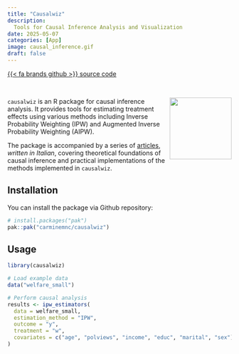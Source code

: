 ```yaml
---
title: "Causalwiz"
description: 
  Tools for Causal Inference Analysis and Visualization  
date: 2025-05-07
categories: [App]
image: causal_inference.gif
draft: false
---
```


<style>
  body {
    background-image: url("../../imgs/articles_background.png");
    background-size: cover;
    background-position: center;
    background-attachment: fixed;
    background-repeat: no-repeat;
  }
</style>

[{{< fa brands github >}} source code](https://github.com/carminemnc/causalwiz){.btn}

<br>

<img src="https://github.com/carminemnc/causalwiz/blob/master/man/figures/logo.png?raw=true" align="right" height="139"/>

`causalwiz` is an R package for causal inference analysis. It provides tools for estimating treatment effects using various methods including Inverse Probability Weighting (IPW) and Augmented Inverse Probability Weighting (AIPW).

The package is accompanied by a series of <a href="projects.html" class="cool-link">articles</a>, *written in Italian*, covering theoretical foundations of causal inference and practical implementations of the methods implemented in `causalwiz`.

## Installation

You can install the package via Github repository:

``` r
# install.packages("pak")
pak::pak("carminemnc/causalwiz")
```

## Usage

``` r
library(causalwiz)

# Load example data
data("welfare_small")

# Perform causal analysis
results <- ipw_estimators(
  data = welfare_small,
  estimation_method = "IPW",
  outcome = "y",
  treatment = "w",
  covariates = c("age", "polviews", "income", "educ", "marital", "sex")
)
```



